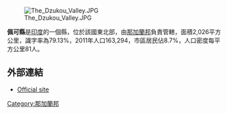 [[Image:The_Dzukou_Valley.JPG|right]]

'''佩可縣'''是[[印度|印度]]的一個縣，位於該國東北部，由[[那加蘭邦|那加蘭邦]]負責管轄，面積2,026平方公里，識字率為79.13%，2011年人口163,294，市區居民佔8.7%，人口密度每平方公里81人。

==外部連結==
* [http://phek.nic.in/ Official site] {{Wayback|url=http://phek.nic.in/ |date=20200809002226 }}

{{India-geo-stub}}
[[Category:那加蘭邦|Category:那加蘭邦]]